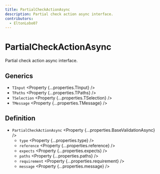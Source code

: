 ```yaml
---
title: PartialCheckActionAsync
description: Partial check action async interface.
contributors:
  - EltonLobo07
---
```



# PartialCheckActionAsync

Partial check action async interface.

## Generics

- `TInput` <Property {...properties.TInput} />
- `TPaths` <Property {...properties.TPaths} />
- `TSelection` <Property {...properties.TSelection} />
- `TMessage` <Property {...properties.TMessage} />

## Definition

- `PartialCheckActionAsync` <Property {...properties.BaseValidationAsync} />
  - `type` <Property {...properties.type} />
  - `reference` <Property {...properties.reference} />
  - `expects` <Property {...properties.expects} />
  - `paths` <Property {...properties.paths} />
  - `requirement` <Property {...properties.requirement} />
  - `message` <Property {...properties.message} />
